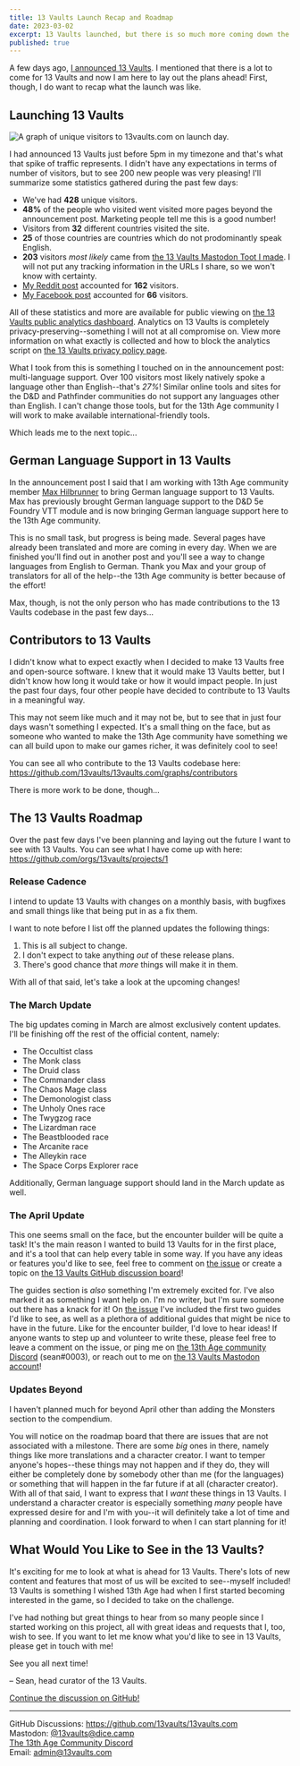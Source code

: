 ```yaml
---
title: 13 Vaults Launch Recap and Roadmap
date: 2023-03-02
excerpt: 13 Vaults launched, but there is so much more coming down the line!
published: true
---
```


A few days ago, [I announced 13 Vaults](/blog/announcing-13-vaults/).
I mentioned that there is a lot to come for 13 Vaults and now I am here to lay out the plans ahead!
First, though, I do want to recap what the launch was like.

## Launching 13 Vaults

![A graph of unique visitors to 13vaults.com on launch day.](/images/blog/13-vaults-launch-recap-and-roadmap/analytics-1.png)

I had announced 13 Vaults just before 5pm in my timezone and that's what that spike of traffic represents.
I didn't have any expectations in terms of number of visitors, but to see 200 new people was very pleasing!
I'll summarize some statistics gathered during the past few days:

- We've had **428** unique visitors.
- **48%** of the people who visited went visited more pages beyond the announcement post. Marketing people tell me this is a good number!
- Visitors from **32** different countries visited the site.
- **25** of those countries are countries which do not prodominantly speak English.
- **203** visitors _most likely_ came from [the 13 Vaults Mastodon Toot I made](https://dice.camp/@13vaults/109938890577011066).
  I will not put any tracking information in the URLs I share, so we won't know with certainty.
- [My Reddit post](https://www.reddit.com/r/13thage/comments/11do012/i_made_an_online_resource_for_13th_age_kind_of/) accounted for **162** visitors.
- [My Facebook post](https://www.facebook.com/groups/13thAge/posts/2936857793125775/) accounted for **66** visitors.

All of these statistics and more are available for public viewing on [the 13 Vaults public analytics dashboard](https://plausible.io/13vaults.com).
Analytics on 13 Vaults is completely privacy-preserving--something I will not at all compromise on.
View more information on what exactly is collected and how to block the analytics script on [the 13 Vaults privacy policy page](/privacy/).

What I took from this is something I touched on in the announcement post: multi-language support.
Over 100 visitors most likely natively spoke a language other than English--that's _27%_!
Similar online tools and sites for the D&D and Pathfinder communities do not support any languages other than English.
I can't change those tools, but for the 13th Age community I will work to make available international-friendly tools.

Which leads me to the next topic...

## German Language Support in 13 Vaults

In the announcement post I said that I am working with 13th Age community member [Max Hilbrunner](https://github.com/mhilbrunner) to bring German language support to 13 Vaults.
Max has previously brought German language support to the D&D 5e Foundry VTT module and is now bringing German language support here to the 13th Age community.

This is no small task, but progress is being made.
Several pages have already been translated and more are coming in every day.
When we are finished you'll find out in another post and you'll see a way to change languages from English to German.
Thank you Max and your group of translators for all of the help--the 13th Age community is better because of the effort!

Max, though, is not the only person who has made contributions to the 13 Vaults codebase in the past few days...

## Contributors to 13 Vaults

I didn't know what to expect exactly when I decided to make 13 Vaults free and open-source software.
I knew that it would make 13 Vaults better, but I didn't know how long it would take or how it would impact people.
In just the past four days, four other people have decided to contribute to 13 Vaults in a meaningful way.

This may not seem like much and it may not be, but to see that in just four days wasn't something I expected.
It's a small thing on the face, but as someone who wanted to make the 13th Age community have something we can all build upon to make our games richer, it was definitely cool to see!

You can see all who contribute to the 13 Vaults codebase here: https://github.com/13vaults/13vaults.com/graphs/contributors

There is more work to be done, though...

## The 13 Vaults Roadmap

Over the past few days I've been planning and laying out the future I want to see with 13 Vaults.
You can see what I have come up with here:
https://github.com/orgs/13vaults/projects/1

### Release Cadence

I intend to update 13 Vaults with changes on a monthly basis,
with bugfixes and small things like that being put in as a fix them.

I want to note before I list off the planned updates the following things:

1. This is all subject to change.
1. I don't expect to take anything _out_ of these release plans.
1. There's good chance that _more_ things will make it in them.

With all of that said, let's take a look at the upcoming changes!

### The March Update

The big updates coming in March are almost exclusively content updates.
I'll be finishing off the rest of the official content, namely:

- The Occultist class
- The Monk class
- The Druid class
- The Commander class
- The Chaos Mage class
- The Demonologist class
- The Unholy Ones race
- The Twygzog race
- The Lizardman race
- The Beastblooded race
- The Arcanite race
- The Alleykin race
- The Space Corps Explorer race

Additionally, German language support should land in the March update as well.

### The April Update

This one seems small on the face, but the encounter builder will be quite a task!
It's the main reason I wanted to build 13 Vaults for in the first place, and it's a tool that can help every table in some way.
If you have any ideas or features you'd like to see, feel free to comment on [the issue](https://github.com/13vaults/13vaults.com/issues/14) or create a topic on [the 13 Vaults GitHub discussion board](https://github.com/orgs/13vaults/discussions/categories/ideas)!

The guides section is _also_ something I'm extremely excited for.
I've also marked it as something I want help on.
I'm no writer, but I'm sure someone out there has a knack for it!
On [the issue](https://github.com/13vaults/13vaults.com/issues/18) I've included the first two guides I'd like to see, as well as a plethora of additional guides that might be nice to have in the future.
Like for the encounter builder, I'd love to hear ideas!
If anyone wants to step up and volunteer to write these,
please feel free to leave a comment on the issue,
or ping me on [the 13th Age community Discord](https://discord.gg/m9DbPC6RsC) (sean#0003),
or reach out to me on [the 13 Vaults Mastodon account](https://dice.camp/@13vaults)!

### Updates Beyond

I haven't planned much for beyond April other than adding the Monsters section to the compendium.

You will notice on the roadmap board that there are issues that are not associated with a milestone.
There are some _big_ ones in there, namely things like more translations and a character creator.
I want to temper anyone's hopes--these things may not happen and if they do, they will either be completely done by somebody other than me (for the languages) or something that will happen in the far future if at all (character creator).
With all of that said, I want to express that I _want_ these things in 13 Vaults.
I understand a character creator is especially something _many_ people have expressed desire for and I'm with you--it will definitely take a lot of time and planning and coordination.
I look forward to when I can start planning for it!

## What Would You Like to See in the 13 Vaults?

It's exciting for me to look at what is ahead for 13 Vaults.
There's lots of new content and features that most of us will be excited to see--myself included!
13 Vaults is something I wished 13th Age had when I first started becoming interested in the game, so I decided to take on the challenge.

I've had nothing but great things to hear from so many people since I started working on this project, all with great ideas and requests that I, too, wish to see.
If you want to let me know what you'd like to see in 13 Vaults, please get in touch with me!

See you all next time!

&ndash; Sean, head curator of the 13 Vaults.

[Continue the discussion on GitHub!](https://github.com/orgs/13vaults/discussions/62)

---

GitHub Discussions: https://github.com/13vaults/13vaults.com  
Mastodon: [@13vaults@dice.camp](https://dice.camp/@13vaults)  
[The 13th Age Community Discord](https://discord.gg/m9DbPC6RsC)  
Email: admin@13vaults.com
